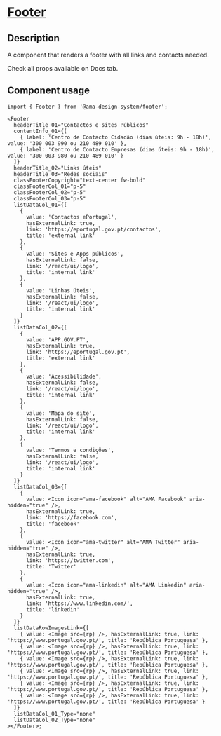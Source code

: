 
<Meta title="Components/Footer/Footer Docs" />

<h1 className="mb-32">
  <u>Footer</u>
</h1>

<h2>Description </h2>

<p className="fs-16">A component that renders a footer with all links and contacts needed.</p>
<p className="fs-16">Check all props available on Docs tab.</p>

<h2>Component usage</h2>

```tsx
import { Footer } from '@ama-design-system/footer';

<Footer
  headerTitle_01="Contactos e sites Públicos"
  contentInfo_01={[
    { label: 'Centro de Contacto Cidadão (dias úteis: 9h - 18h)', value: '300 003 990 ou 210 489 010' },
    { label: 'Centro de Contacto Empresas (dias úteis: 9h - 18h)', value: '300 003 980 ou 210 489 010' }
  ]}
  headerTitle_02="Links úteis"
  headerTitle_03="Redes sociais"
  classFooterCopyright="text-center fw-bold"
  classFooterCol_01="p-5"
  classFooterCol_02="p-5"
  classFooterCol_03="p-5"
  listDataCol_01={[
    {
      value: 'Contactos ePortugal',
      hasExternalLink: true,
      link: 'https://eportugal.gov.pt/contactos',
      title: 'external link'
    },
    {
      value: 'Sites e Apps públicos',
      hasExternalLink: false,
      link: '/react/ui/logo',
      title: 'internal link'
    },
    {
      value: 'Linhas úteis',
      hasExternalLink: false,
      link: '/react/ui/logo',
      title: 'internal link'
    }
  ]}
  listDataCol_02={[
    {
      value: 'APP.GOV.PT',
      hasExternalLink: true,
      link: 'https://eportugal.gov.pt',
      title: 'external link'
    },
    {
      value: 'Acessibilidade',
      hasExternalLink: false,
      link: '/react/ui/logo',
      title: 'internal link'
    },
    {
      value: 'Mapa do site',
      hasExternalLink: false,
      link: '/react/ui/logo',
      title: 'internal link'
    },
    {
      value: 'Termos e condições',
      hasExternalLink: false,
      link: '/react/ui/logo',
      title: 'internal link'
    }
  ]}
  listDataCol_03={[
    {
      value: <Icon icon="ama-facebook" alt="AMA Facebook" aria-hidden="true" />,
      hasExternalLink: true,
      link: 'https://facebook.com',
      title: 'facebook'
    },
    {
      value: <Icon icon="ama-twitter" alt="AMA Twitter" aria-hidden="true" />,
      hasExternalLink: true,
      link: 'https://twitter.com',
      title: 'Twitter'
    },
    {
      value: <Icon icon="ama-linkedin" alt="AMA Linkedin" aria-hidden="true" />,
      hasExternalLink: true,
      link: 'https://www.linkedin.com/',
      title: 'linkedin'
    }
  ]}
  listDataRowImagesLink={[
    { value: <Image src={rp} />, hasExternalLink: true, link: 'https://www.portugal.gov.pt/', title: 'República Portuguesa' },
    { value: <Image src={rp} />, hasExternalLink: true, link: 'https://www.portugal.gov.pt/', title: 'República Portuguesa' },
    { value: <Image src={rp} />, hasExternalLink: true, link: 'https://www.portugal.gov.pt/', title: 'República Portuguesa' },
    { value: <Image src={rp} />, hasExternalLink: true, link: 'https://www.portugal.gov.pt/', title: 'República Portuguesa' },
    { value: <Image src={rp} />, hasExternalLink: true, link: 'https://www.portugal.gov.pt/', title: 'República Portuguesa' },
    { value: <Image src={rp} />, hasExternalLink: true, link: 'https://www.portugal.gov.pt/', title: 'República Portuguesa' }
  ]}
  listDataCol_01_Type="none"
  listDataCol_02_Type="none"
></Footer>;
```
